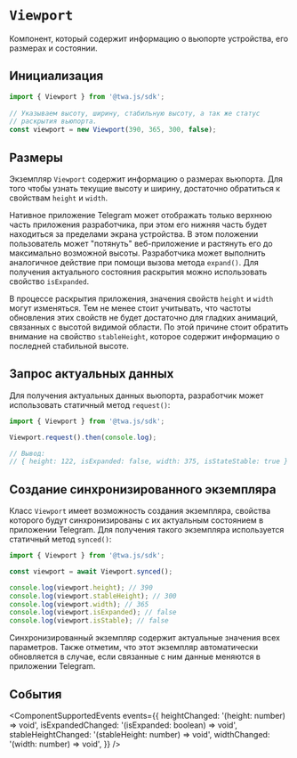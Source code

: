 # `Viewport`

Компонент, который содержит информацию о вьюпорте устройства, его размерах и состоянии.

## Инициализация

```typescript  
import { Viewport } from '@twa.js/sdk';
  
// Указываем высоту, ширину, стабильную высоту, а так же статус
// раскрытия вьюпорта.
const viewport = new Viewport(390, 365, 300, false);
```  

## Размеры

Экземпляр `Viewport` содержит информацию о размерах вьюпорта. Для того чтобы узнать текущие высоту и ширину, достаточно обратиться к свойствам `height` и `width`.

Нативное приложение Telegram может отображать только верхнюю часть приложения разработчика, при этом его нижняя часть будет находиться за пределами экрана устройства. В этом положении пользователь может "потянуть" веб-приложение и растянуть его до максимально возможной высоты. Разработчика может выполнить аналогичное действие при помощи вызова метода `expand()`. Для получения актуального состояния раскрытия можно использовать свойство `isExpanded`.

В процессе раскрытия приложения, значения свойств `height` и `width` могут изменяться. Тем не менее стоит учитывать, что частоты обновления этих свойств не будет достаточно для гладких анимаций, связанных с высотой видимой области. По этой причине стоит обратить внимание на свойство `stableHeight`, которое содержит информацию о последней стабильной высоте.

## Запрос актуальных данных

Для получения актуальных данных вьюпорта, разработчик может использовать статичный метод `request()`:

```typescript
import { Viewport } from '@twa.js/sdk';

Viewport.request().then(console.log);

// Вывод:
// { height: 122, isExpanded: false, width: 375, isStateStable: true }
```

## Создание синхронизированного экземпляра

Класс `Viewport` имеет возможность создания экземпляра, свойства которого будут синхронизированы с их актуальным состоянием в приложении Telegram. Для получения такого экземпляра используется статичный метод `synced()`:

```typescript
import { Viewport } from '@twa.js/sdk';

const viewport = await Viewport.synced();

console.log(viewport.height); // 390
console.log(viewport.stableHeight); // 300
console.log(viewport.width); // 365
console.log(viewport.isExpanded); // false
console.log(viewport.isStable); // false
```

Синхронизированный экземпляр содержит актуальные значения всех параметров. Также отметим, что этот экземпляр автоматически обновляется в случае, если связанные с ним данные меняются в приложении Telegram.

## События

<ComponentSupportedEvents events={{
  heightChanged: '(height: number) => void',
  isExpandedChanged: '(isExpanded: boolean) => void',
  stableHeightChanged: '(stableHeight: number) => void',
  widthChanged: '(width: number) => void',
}} />
